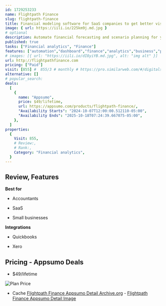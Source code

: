 ```yaml
---
id: 1729253233
name: Flightpath Finance
slug: flightpath-finance
title: Financial modeling software for SaaS companies to get better visibility into your company's future
image: { url: https://iili.io/225km9j.md.jpg }
# optional
description: Automate financial forecasting and scenario planning for your SaaS businessTrack revenue, expenses, and cash flow with real-time data on a customizable dashboard
published: true
tasks: ["Financial analytics", "Finance"]
features: ["automation","dashboard","finance","analytics","business","project","customer support"]
# images: [{ url: "https://iili.io/dI8yiYB.md.jpg", alt: "img alt" }]
url: http://flightpathfinance.com
pricing: ["Paid"]
visit: [855] #  855/3 # monthly # https://pro.similarweb.com/#/digitalsuite/websiteanalysis/home
alternative: []
# popular_search:
deals:
  [
    {
      name: "Appsumo",
      price: $49/lifetime,
      url: https://appsumo.com/products/flightpath-finance/,
      "Availability Starts": "2024-10-07T12:00:00.512110-05:00",
      "Availability Ends": "2025-10-18T07:24:39.667075-05:00",
    },
  ]
properties:
  {
    Visit: 855,
    # Review:,
    # Rank:,
    Category: "Financial analytics",
  }
---
```


## Review, Features

 

**Best for**

- Accountants

- SaaS

- Small businesses

**Integrations**

- Quickbooks

- Xero

## Pricing - Appsumo Deals

- $49/lifetime

<Img src="https://iili.io/227fbNn.png" alt="Plan Price" />

- Cache [Flightpath Finance Appsumo Detail Archive.org](https://web.archive.org/web/*/https://appsumo.com/products/flightpath-finance/) - [Flightpath Finance Appsumo Detail Image](https://iili.io/227qNxs.png)
